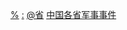 [[Category:中国各省民国时期事件|%]]
[[Category:中国各省民国时期军事|:]]
[[Category:中华民国大陆时期军事事件|@省]]
[[Category:中国各省军事事件|]]